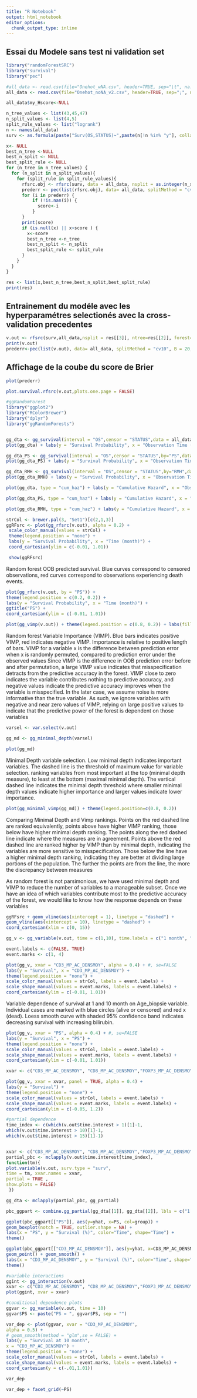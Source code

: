 ---
title: "R Notebook"
output: html_notebook
editor_options: 
  chunk_output_type: inline
---
## Essai du Modele sans test ni validation set

```{r echo=TRUE, message=FALSE, warning=FALSE}
library("randomForestSRC")
library("survival")
library("pec")

#all_data <- read.csv(file="Onehot_wNA.csv", header=TRUE, sep="\t", na.strings="NA", dec=",",row)
all_data <- read.csv(file="Onehot_noNA_v2.csv", header=TRUE, sep=";", na.strings="NA", dec=",",row.names=1)

all_data$my_Hscore<-NULL

n_tree_values <- list(43,45,47)
n_split_values <- list(4,5)
split_rule_values <- list("logrank") 
n <- names(all_data)
surv <- as.formula(paste("Surv(OS,STATUS)~",paste(n[!n %in% "y"], collapse = " + ")))

x<- NULL
best_n_tree <-NULL
best_n_split <- NULL
best_split_rule <- NULL
for (n_tree in n_tree_values) {
  for (n_split in n_split_values){
    for (split_rule in split_rule_values){
      rfsrc.obj <- rfsrc(surv, data = all_data, nsplit = as.integer(n_split), ntree = n_tree, splitrule = split_rule)
      prederr <- pec(list(rfsrc.obj), data= all_data, splitMethod = "cv10", B = 20, reference = FALSE,formula = surv)$AppErr$rfsrc
      for (i in prederr) {
          if (!is.nan(i)) {
            score<-i
          }
      }
      print(score)
      if (is.null(x) || x>score ) {
        x<-score
        best_n_tree <-n_tree
        best_n_split <- n_split
        best_split_rule <- split_rule
      }
    }
  }
}

res <- list(x,best_n_tree,best_n_split,best_split_rule)
print(res)
```


## Entrainement du modéle avec les hyperparamétres selectionés avec la cross-validation precedentes

```{r message=FALSE, warning=FALSE}
v.out <- rfsrc(surv,all_data,nsplit = res[[3]], ntree=res[[2]], forest=T, splitrule = res [[4]],tree.err=TRUE,importance=TRUE)
print(v.out)
prederr<-pec(list(v.out), data= all_data, splitMethod = "cv10", B = 20, reference = FALSE,maxtime = 400)
```

## Affichage de la coube du score de Brier
```{r}
plot(prederr)
```

```{r}
plot.survival.rfsrc(v.out,plots.one.page = FALSE)
```

```{r}
#ggRandomForest
library("ggplot2")
library("RColorBrewer")
library("dplyr")
library("ggRandomForests")


gg_dta <- gg_survival(interval = "OS",censor = "STATUS",data = all_data,conf.int = 0.95)
plot(gg_dta) + labs(y = "Survival Probability", x = "Observation Time (month)") + theme(legend.position = c(0.2, 0.2)) + coord_cartesian(y = c(0, 1.01))

gg_dta_PS <- gg_survival(interval = "OS",censor = "STATUS",by="PS",data = all_data,conf.int = 0.95)
plot(gg_dta_PS) + labs(y = "Survival Probability", x = "Observation Time (month)",color = "PS", fill = "PS") + theme(legend.position = c(0.2, 0.2)) + coord_cartesian(y = c(0, 1.01))

gg_dta_RMH <- gg_survival(interval = "OS",censor = "STATUS",by="RMH",data = all_data,conf.int = 0.95)
plot(gg_dta_RMH) + labs(y = "Survival Probability", x = "Observation Time (month)",color = "RMH", fill = "RMH") + theme(legend.position = c(0.2, 0.2)) + coord_cartesian(y = c(0, 1.01))
```


```{r}

plot(gg_dta, type = "cum_haz") + labs(y = "Cumulative Hazard", x = "Observation Time (month)") + theme(legend.position = c(0.2, 0.8)) + coord_cartesian(ylim = c(-0.02, 1.22))

plot(gg_dta_PS, type = "cum_haz") + labs(y = "Cumulative Hazard", x = "Observation Time (month)", color = "PS", fill = "PS") + theme(legend.position = c(0.2, 0.8)) + coord_cartesian(ylim = c(-0.02, 1.22))

plot(gg_dta_RMH, type = "cum_haz") + labs(y = "Cumulative Hazard", x = "Observation Time (month)", color = "RMH", fill = "RMH") + theme(legend.position = c(0.2, 0.8)) + coord_cartesian(ylim = c(-0.02, 1.22))
```

```{r}
strCol <- brewer.pal(3, "Set1")[c(2,1,3)]
ggRFsrc <- plot(gg_rfsrc(v.out), alpha = 0.2) +
 scale_color_manual(values = strCol) +
 theme(legend.position = "none") +
 labs(y = "Survival Probability", x = "Time (month)") +
 coord_cartesian(ylim = c(-0.01, 1.01))

 show(ggRFsrc)

```
Random forest OOB predicted survival. Blue curves correspond to censored observations, red curves correspond to observations experiencing death events.
```{r}
plot(gg_rfsrc(v.out, by = "PS")) +
theme(legend.position = c(0.2, 0.2)) +
labs(y = "Survival Probability", x = "Time (month)") +
ggtitle("PS") + 
coord_cartesian(ylim = c(-0.01, 1.01))

```

```{r}
plot(gg_vimp(v.out)) + theme(legend.position = c(0.8, 0.2)) + labs(fill = "VIMP > 0")

```
Random forest Variable Importance (VIMP). Blue bars indicates positive VIMP,
red indicates negative VIMP. Importance is relative to positive length of bars.
VIMP for a variable x is the difference between prediction error when x is randomly permuted, compared to
prediction error under the observed values
Since VIMP is the difference in OOB prediction error before and after permutation, a large
VIMP value indicates that misspecification detracts from the predictive accuracy in the forest.
VIMP close to zero indicates the variable contributes nothing to predictive accuracy, and
negative values indicate the predictive accuracy improves when the variable is misspecified.
In the later case, we assume noise is more informative than the true variable. As such, we
ignore variables with negative and near zero values of VIMP, relying on large positive values
to indicate that the predictive power of the forest is dependent on those variables
```{r}
varsel <- var.select(v.out)

```
```{r}
gg_md <- gg_minimal_depth(varsel)

plot(gg_md)

```
Minimal Depth variable selection. Low minimal depth indicates important variables. The dashed line is the threshold of maximum value for variable selection.
ranking variables from most important at the top (minimal depth measure), to least at the bottom
(maximal minimal depth). The vertical dashed line indicates the minimal depth threshold
where smaller minimal depth values indicate higher importance and larger values indicate
lower importance.

```{r}
plot(gg_minimal_vimp(gg_md)) + theme(legend.position=c(0.8, 0.2))
```
Comparing Minimal Depth and Vimp rankings. Points on the red dashed line
are ranked equivalently, points above have higher VIMP ranking, those below have higher
minimal depth ranking.
The points along the red dashed line indicate where the measures are in agreement. Points
above the red dashed line are ranked higher by VIMP than by minimal depth, indicating the 
variables are more sensitive to misspecification. Those below the line have a higher minimal
depth ranking, indicating they are better at dividing large portions of the population. The
further the points are from the line, the more the discrepancy between measures




As random forest is not parsimonious, we have used minimal depth and VIMP to reduce
the number of variables to a manageable subset. Once we have an idea of which variables
contribute most to the predictive accuracy of the forest, we would like to know how the
response depends on these variables
```{r}

ggRFsrc + geom_vline(aes(xintercept = 1), linetype = "dashed") +
geom_vline(aes(xintercept = 10), linetype = "dashed") +
coord_cartesian(xlim = c(0, 15))


```

```{r}
gg_v <- gg_variable(v.out, time = c(1,10), time.labels = c("1 month", "10 month"))

event.labels <- c(FALSE, TRUE)
event.marks <- c(1, 4)

plot(gg_v, xvar = "CD3_MP_AC_DENSMOY", alpha = 0.4) + #, se=FALSE 
labs(y = "Survival", x = "CD3_MP_AC_DENSMOY") +
theme(legend.position = "none") +
scale_color_manual(values = strCol, labels = event.labels) +
scale_shape_manual(values = event.marks, labels = event.labels) +
coord_cartesian(ylim = c(-0.01, 1.01))
```
Variable dependence of survival at 1 and 10 month on Age_biopsie variable. Individual cases
are marked with blue circles (alive or censored) and red x (dead). Loess smooth curve with
shaded 95% confidence band indicates decreasing survival with increasing bilirubin.


```{r}
plot(gg_v, xvar = "PS", alpha = 0.4) + #, se=FALSE 
labs(y = "Survival", x = "PS") +
theme(legend.position = "none") +
scale_color_manual(values = strCol, labels = event.labels) +
scale_shape_manual(values = event.marks, labels = event.labels) +
coord_cartesian(ylim = c(-0.01, 1.01))
```
```{r}
xvar <- c("CD3_MP_AC_DENSMOY", "CD8_MP_AC_DENSMOY","FOXP3_MP_AC_DENSMOY")

plot(gg_v, xvar = xvar, panel = TRUE, alpha = 0.4) +
labs(y = "Survival") +
theme(legend.position = "none") +
scale_color_manual(values = strCol, labels = event.labels) +
scale_shape_manual(values = event.marks, labels = event.labels) +
coord_cartesian(ylim = c(-0.05, 1.2))

```

```{r}
#partial dependence
time_index <- c(which(v.out$time.interest > 1)[1]-1,
which(v.out$time.interest > 10)[1]-1,
which(v.out$time.interest > 15)[1]-1)


xvar <- c("CD3_MP_AC_DENSMOY", "CD8_MP_AC_DENSMOY","FOXP3_MP_AC_DENSMOY","PS")
partial_pbc <- mclapply(v.out$time.interest[time_index],
function(tm){
plot.variable(v.out, surv.type = "surv",
time = tm, xvar.names = xvar,
partial = TRUE ,
show.plots = FALSE)
 })

gg_dta <- mclapply(partial_pbc, gg_partial)

pbc_ggpart <- combine.gg_partial(gg_dta[[1]], gg_dta[[2]], lbls = c("1 month", "10 month"))

ggplot(pbc_ggpart[["PS"]], aes(y=yhat, x=PS, col=group)) +
geom_boxplot(notch = TRUE, outlier.shape = NA) +
labs(x = "PS", y = "Survival (%)", color="Time", shape="Time") +
theme()

```

```{r}
ggplot(pbc_ggpart[["CD3_MP_AC_DENSMOY"]], aes(y=yhat, x=CD3_MP_AC_DENSMOY, col=group)) +
geom_point() + geom_smooth() +
labs(x = "CD3_MP_AC_DENSMOY", y = "Survival (%)", color="Time", shape="Time") +
theme()

```

```{r}
#variable interactions
ggint <- gg_interaction(v.out)
xvar <- c("CD3_MP_AC_DENSMOY", "CD8_MP_AC_DENSMOY","FOXP3_MP_AC_DENSMOY","PS")
plot(ggint, xvar = xvar)

```

```{r}
#conditional dependence plots
ggvar <- gg_variable(v.out, time = 10)
ggvar$PS <- paste("PS = ", ggvar$PS, sep = "")

var_dep <- plot(ggvar, xvar = "CD3_MP_AC_DENSMOY",
alpha = 0.5) +
# geom_smooth(method = "glm",se = FALSE) +
labs(y = "Survival at 10 month",
x = "CD3_MP_AC_DENSMOY") +
theme(legend.position = "none") +
scale_color_manual(values = strCol, labels = event.labels) +
scale_shape_manual(values = event.marks, labels = event.labels) +
coord_cartesian(y = c(-.01,1.01))

var_dep
```
```{r}
var_dep + facet_grid(~PS)
```

